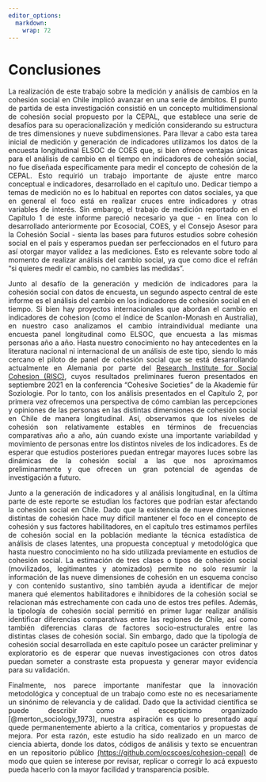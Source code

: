```yaml
---
editor_options:
  markdown:
    wrap: 72
---
```


<div style="text-align: justify">

# Conclusiones {-}

La realización de este trabajo sobre la medición y análisis de cambios en la cohesión social en Chile implicó avanzar en una serie de ámbitos. El punto de partida de esta investigación consistió en un concepto multidimensional de cohesión social propuesto por la CEPAL, que establece una serie de desafíos para su operacionalización y medición considerando su estructura de tres dimensiones y nueve subdimensiones. Para llevar a cabo esta tarea inicial de medición y generación de indicadores utilizamos los datos de la encuesta longitudinal ELSOC de COES que, si bien ofrece ventajas únicas para el análisis de cambio en el tiempo en indicadores de cohesión social, no fue diseñada específicamente para medir el concepto de cohesión de la CEPAL. Esto requirió un trabajo importante de ajuste entre marco conceptual e indicadores, desarrollado en el capítulo uno. Dedicar tiempo a temas de medición no es lo habitual en reportes con datos sociales, ya que en general el foco está en realizar cruces entre indicadores y otras variables de interés. Sin embargo, el trabajo de medición reportado en el Capítulo 1 de este informe pareció necesario ya que - en línea con lo desarrollado  anteriormente por Ecosocial, COES, y el Consejo Asesor para la Cohesión Social - sienta las bases para futuros estudios sobre cohesión social en el país y esperamos puedan ser perfeccionados en el futuro para así otorgar mayor validez a las mediciones. Esto es relevante sobre todo al momento de realizar análisis del cambio social, ya que como dice el refrán "si quieres medir el cambio, no cambies las medidas".

Junto al desafío de la generación y medición de indicadores para la cohesión social con datos de encuesta, un segundo aspecto central de este informe es el análisis del cambio en los indicadores de cohesión social en el tiempo. Si bien hay proyectos internacionales que abordan el cambio en indicadores de cohesion (como el índice de Scanlon-Monash en Australia), en nuestro caso analizamos el cambio intraindividual mediante una encuesta panel longitudinal como ELSOC, que encuesta a las mismas personas año a año. Hasta nuestro conocimiento no hay antecedentes en la literatura nacional ni internacional de un análisis de este tipo, siendo lo más cercano el piloto de panel de cohesión social que se está desarrollando actualmente en Alemania por parte del [Research Institute for Social Cohesion (RISC)](https://www.fgz-risc.de/), cuyos resultados preliminares fueron presentados en septiembre 2021 en la conferencia "Cohesive Societies" de la Akademie für Soziologie. Por lo tanto, con los análisis presentados en el Capítulo 2, por primera vez ofrecemos una perspectiva de cómo cambian las percepciones y opiniones de las personas en las distintas dimensiones de cohesión social en Chile de manera longitudinal. Así, observamos que los niveles de cohesión son relativamente estables en términos de frecuencias comparativas año a año, aún cuando existe una importante variabildad y movimiento de personas entre los distintos niveles de los indicadores. Es de esperar que estudios posteriores puedan entregar mayores luces sobre las dinámicas de la cohesión social a las que nos aproximamos preliminarmente y que ofrecen un gran potencial de agendas de investigación a futuro.

Junto a la generación de indicadores y al análisis longitudinal, en la última parte de este reporte se estudian los factores que podrían estar afectando la cohesión social en Chile. Dado que la existencia de nueve dimensiones distintas de cohesión hace muy difícil mantener el foco en el concepto de cohesión y sus factores habilitadores, en el capítulo tres estimamos perfiles de cohesión social en la población mediante la técnica estadística de análisis de clases latentes, una propuesta conceptual y metodológica que hasta nuestro conocimiento no ha sido utilizada previamente en estudios de cohesión social. La estimación de tres clases o tipos de cohesión social (movilizados, legitimantes y atomizados) permite no solo resumir la información de las nueve dimensiones de cohesión en un esquema conciso y con contenido sustantivo, sino también ayuda a identificar de mejor manera qué elementos habilitadores e ihnibidores de la cohesión social se relacionan más estrechamente con cada uno de estos tres pefiles. Además, la tipología de cohesión social permitió en primer lugar realizar análisis identificar diferencias comparativas entre las regiones de Chile, así como también diferencias claras de factores socio-estructurales entre las distintas clases de cohesión social. Sin embargo, dado que la tipología de cohesión social desarrollada en este capítulo posee un carácter preliminar y exploratorio es de esperar que nuevas investigaciones con otros datos puedan someter a constraste esta propuesta y generar mayor evidencia para su validación.

Finalmente, nos parece importante manifestar que la innovación metodológica y conceptual de un trabajo como este no es necesariamente un sinónimo de relevancia y de calidad. Dado que la actividad científica se puede describir como el escepticismo organizado [@merton_sociology_1973], nuestra aspiración es que lo presentado aquí quede permanentemente abierto a la crítica, comentarios y propuestas de mejora. Por esta razón, este estudio ha sido realizado en un marco de ciencia abierta, donde los datos, códigos de análisis y texto se encuentran en un repositorio público [(https://github.com/ocscoes/cohesion-cepal)](https://github.com/ocscoes/cohesion-cepal) de modo que quien se interese por revisar, replicar o corregir lo acá expuesto pueda hacerlo con la mayor facilidad y transparencia posible.
